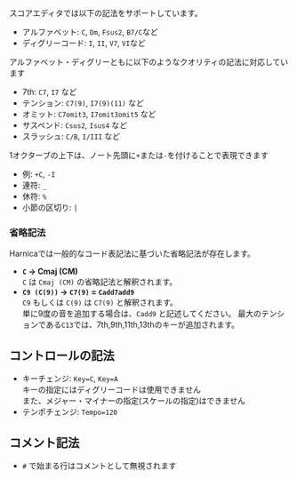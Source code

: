 
スコアエディタでは以下の記法をサポートしています。

- アルファベット: `C`, `Dm`, `Fsus2`, `B7/C`など
- ディグリーコード: `I`, `II`, `V7`, `VI`など

アルファベット・ディグリーともに以下のようなクオリティの記法に対応しています
- 7th: `C7`, `I7` など
- テンション: `C7(9)`, `I7(9)(11)` など
- オミット: `C7omit3`, `I7omit3omit5` など
- サスペンド: `Csus2`, `Isus4` など
- スラッシュ: `C/B`, `I/III` など

1オクターブの上下は、ノート先頭に`+`または`-`を付けることで表現できます
  - 例: `+C`, `-I`
- 連符: `_`
- 休符: `%`
- 小節の区切り: `|`

### 省略記法

Harnicaでは一般的なコード表記法に基づいた省略記法が存在します。

- **`C` → Cmaj (CM)**<br/>
  `C` は `Cmaj (CM)` の省略記法と解釈されます。
- **`C9 (C(9))` → `C7(9)` = `Cadd7add9`**<br/>
  `C9` もしくは `C(9)` は `C7(9)` と解釈されます。<br/>
  単に9度の音を追加する場合は、`Cadd9` と記述してください。
  最大のテンションである`C13`では、7th,9th,11th,13thのキーが追加されます。


## コントロールの記法

- キーチェンジ: `Key=C`, `Key=A`<br />
  キーの指定にはディグリーコードは使用できません<br />
  また、メジャー・マイナーの指定(スケールの指定)はできません
- テンポチェンジ: `Tempo=120`

## コメント記法

- `#` で始まる行はコメントとして無視されます
